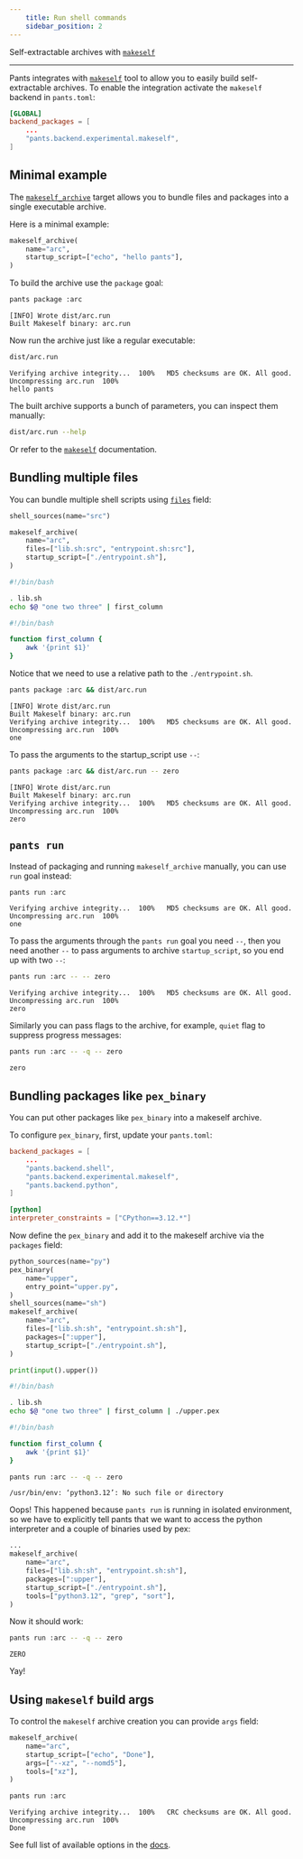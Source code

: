 ```yaml
---
    title: Run shell commands
    sidebar_position: 2
---
```


Self-extractable archives with [`makeself`](https://github.com/megastep/makeself)

---

Pants integrates with [`makeself`](https://github.com/megastep/makeself) tool
to allow you to easily build self-extractable archives. To enable the
integration activate the `makeself` backend in `pants.toml`:

```toml title="pants.toml"
[GLOBAL]
backend_packages = [
    ...
    "pants.backend.experimental.makeself",
]
```

## Minimal example

The [`makeself_archive`](../../reference/targets/makeself_archive.mdx) target
allows you to bundle files and packages into a single executable archive.

Here is a minimal example:

```python title="BUILD"
makeself_archive(
    name="arc",
    startup_script=["echo", "hello pants"],
)
```

To build the archive use the `package` goal:

```bash
pants package :arc
```
```
[INFO] Wrote dist/arc.run
Built Makeself binary: arc.run
```

Now run the archive just like a regular executable:

```bash
dist/arc.run
```
```
Verifying archive integrity...  100%   MD5 checksums are OK. All good.
Uncompressing arc.run  100%  
hello pants
```

The built archive supports a bunch of parameters, you can inspect them manually:

```bash
dist/arc.run --help
```

Or refer to the [`makeself`](https://github.com/megastep/makeself) documentation.

## Bundling multiple files

You can bundle multiple shell scripts using
[`files`](../../reference/targets/makeself_archive.mdx#files) field:

```python tab={"label":"BUILD"}
shell_sources(name="src")

makeself_archive(
    name="arc",
    files=["lib.sh:src", "entrypoint.sh:src"],
    startup_script=["./entrypoint.sh"],
)
```

```bash tab={"label":"entrypoint.sh"} 
#!/bin/bash

. lib.sh
echo $@ "one two three" | first_column
```

```bash tab={"label":"lib.sh"} 
#!/bin/bash

function first_column {
    awk '{print $1}'
}
```

Notice that we need to use a relative path to the `./entrypoint.sh`.

```bash
pants package :arc && dist/arc.run
```
```
[INFO] Wrote dist/arc.run
Built Makeself binary: arc.run
Verifying archive integrity...  100%   MD5 checksums are OK. All good.
Uncompressing arc.run  100%  
one
```

To pass the arguments to the startup_script use `--`:

```bash
pants package :arc && dist/arc.run -- zero
```
```
[INFO] Wrote dist/arc.run
Built Makeself binary: arc.run
Verifying archive integrity...  100%   MD5 checksums are OK. All good.
Uncompressing arc.run  100%  
zero
```

## `pants run`

Instead of packaging and running `makeself_archive` manually, you can use `run` goal instead:

```bash
pants run :arc
```
```
Verifying archive integrity...  100%   MD5 checksums are OK. All good.
Uncompressing arc.run  100%  
one
```

To pass the arguments through the `pants run` goal you need `--`, then you need
another `--` to pass arguments to archive `startup_script`, so you end up with
two `--`:

```bash
pants run :arc -- -- zero
```
```
Verifying archive integrity...  100%   MD5 checksums are OK. All good.
Uncompressing arc.run  100%  
zero
```

Similarly you can pass flags to the archive, for example, `quiet` flag to suppress progress messages:
```bash
pants run :arc -- -q -- zero
```
```
zero
```

## Bundling packages like `pex_binary`

You can put other packages like `pex_binary` into a makeself archive. 

To configure `pex_binary`, first, update your `pants.toml`:

```toml title="pants.toml"
backend_packages = [
    ...
    "pants.backend.shell",
    "pants.backend.experimental.makeself",
    "pants.backend.python",
]

[python]
interpreter_constraints = ["CPython==3.12.*"]
```

Now define the `pex_binary` and add it to the makeself archive via the
`packages` field:

```python tab={"label":"BUILD"}
python_sources(name="py")
pex_binary(
    name="upper",
    entry_point="upper.py",
)
shell_sources(name="sh")
makeself_archive(
    name="arc",
    files=["lib.sh:sh", "entrypoint.sh:sh"],
    packages=[":upper"],
    startup_script=["./entrypoint.sh"],
)
```

```python tab={"label":"upper.py"}
print(input().upper())
```

```bash tab={"label":"entrypoint.sh"} 
#!/bin/bash

. lib.sh
echo $@ "one two three" | first_column | ./upper.pex
```

```bash tab={"label":"lib.sh"} 
#!/bin/bash

function first_column {
    awk '{print $1}'
}
```

```bash
pants run :arc -- -q -- zero
```
```
/usr/bin/env: ‘python3.12’: No such file or directory
```

Oops! This happened because `pants run` is running in isolated environment, so
we have to explicitly tell pants that we want to access the python interpreter
and a couple of binaries used by pex:

```python title="BUILD"
...
makeself_archive(
    name="arc",
    files=["lib.sh:sh", "entrypoint.sh:sh"],
    packages=[":upper"],
    startup_script=["./entrypoint.sh"],
    tools=["python3.12", "grep", "sort"],
)
```

Now it should work:

```bash
pants run :arc -- -q -- zero
```
```
ZERO
```

Yay!

## Using `makeself` build args

To control the `makeself` archive creation you can provide `args` field:

```python title="BUILD"
makeself_archive(
    name="arc",
    startup_script=["echo", "Done"],
    args=["--xz", "--nomd5"],
    tools=["xz"],
) 
```
```bash
pants run :arc
```
```
Verifying archive integrity...  100%   CRC checksums are OK. All good.
Uncompressing arc.run  100%  
Done
```

See full list of available options in the
[docs](https://github.com/megastep/makeself#usage).
